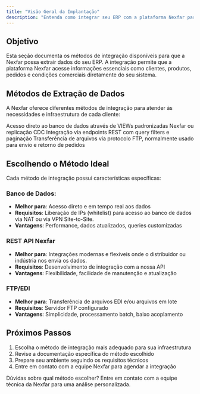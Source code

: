 ```yaml
---
title: "Visão Geral da Implantação"
description: "Entenda como integrar seu ERP com a plataforma Nexfar para extração de dados"
---
```


## Objetivo

Esta seção documenta os métodos de integração disponíveis para que a Nexfar possa extrair dados do seu ERP. A integração permite que a plataforma Nexfar acesse informações essenciais como clientes, produtos, pedidos e condições comerciais diretamente do seu sistema.

## Métodos de Extração de Dados

A Nexfar oferece diferentes métodos de integração para atender às necessidades e infraestrutura de cada cliente:

<CardGroup cols={2}>
  <Card title="Banco de Dados" icon="database" href="/deployment/data-extraction/database-views">
    Acesso direto ao banco de dados através de VIEWs padronizadas Nexfar ou replicação CDC
  </Card>

  <Card title="REST API" icon="plug" href="/deployment/data-extraction/rest-api">
    Integração via endpoints REST com query filters e paginação
  </Card>

  <Card title="FTP/EDI" icon="folder-open" href="/deployment/data-extraction/ftp">
    Transferência de arquivos via protocolo FTP, normalmente usado para envio e retorno de pedidos
  </Card>
</CardGroup>

## Escolhendo o Método Ideal

Cada método de integração possui características específicas:

### Banco de Dados:
- **Melhor para**: Acesso direto e em tempo real aos dados
- **Requisitos**: Liberação de IPs (whitelist) para acesso ao banco de dados via NAT ou via VPN Site-to-Site.
- **Vantagens**: Performance, dados atualizados, queries customizadas

### REST API Nexfar
- **Melhor para**: Integrações modernas e flexíveis onde o distribuidor ou indústria nos envia os dados.
- **Requisitos**: Desenvolvimento de integração com a nossa API
- **Vantagens**: Flexibilidade, facilidade de manutenção e atualização

### FTP/EDI
- **Melhor para**: Transferência de arquivos EDI e/ou arquivos em lote
- **Requisitos**: Servidor FTP configurado
- **Vantagens**: Simplicidade, processamento batch, baixo acoplamento

## Próximos Passos

1. Escolha o método de integração mais adequado para sua infraestrutura
2. Revise a documentação específica do método escolhido
3. Prepare seu ambiente seguindo os requisitos técnicos
4. Entre em contato com a equipe Nexfar para agendar a integração

<Note>
  Dúvidas sobre qual método escolher? Entre em contato com a equipe técnica da Nexfar para uma análise personalizada.
</Note>
